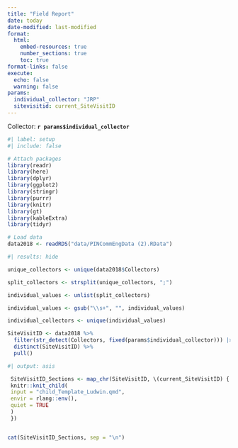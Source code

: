 ```yaml
---
title: "Field Report"
date: today
date-modified: last-modified
format:
  html:
    embed-resources: true
    number_sections: true
    toc: true
format-links: false
execute:
  echo: false
  warning: false
params:
  individual_collector: "JRP"
  sitevisitid: current_SiteVisitID
---
```


Collector: **`r params$individual_collector`**

```r
#| label: setup
#| include: false

# Attach packages
library(readr)
library(here)
library(dplyr)
library(ggplot2)
library(stringr)
library(purrr)
library(knitr)
library(gt)
library(kableExtra)
library(tidyr)

# Load data
data2018 <- readRDS("data/PINCommEngData (2).RData")

```

```r
#| results: hide

unique_collectors <- unique(data2018$Collectors)

split_collectors <- strsplit(unique_collectors, ";")

individual_values <- unlist(split_collectors)

individual_values <- gsub("\\s+", "", individual_values)

individual_collectors <- unique(individual_values) 

SiteVisitID <- data2018 %>% 
  filter(str_detect(Collectors, fixed(params$individual_collector))) |> 
  distinct(SiteVisitID) %>% 
  pull()
```

```r
#| output: asis

 SiteVisitID_Sections <- map_chr(SiteVisitID, \(current_SiteVisitID) {
 knitr::knit_child(
 input = "child_Template_Ludwin.qmd",
 envir = rlang::env(),
 quiet = TRUE
 )
 })


cat(SiteVisitID_Sections, sep = "\n")
```
